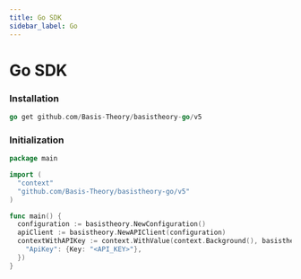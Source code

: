 ```yaml
---
title: Go SDK
sidebar_label: Go
---
```



# Go SDK

<GithubCard
  heading="Go SDK"
  icon={SDK.GO}
  organization="basis-theory"
  repository="basistheory-go"
/>

### Installation

```go showLineNumbers
go get github.com/Basis-Theory/basistheory-go/v5
```

### Initialization

```go showLineNumbers
package main

import (
  "context"
  "github.com/Basis-Theory/basistheory-go/v5"
)

func main() {
  configuration := basistheory.NewConfiguration()
  apiClient := basistheory.NewAPIClient(configuration)
  contextWithAPIKey := context.WithValue(context.Background(), basistheory.ContextAPIKeys, map[string]basistheory.APIKey{
    "ApiKey": {Key: "<API_KEY>"},
  })
}
```
